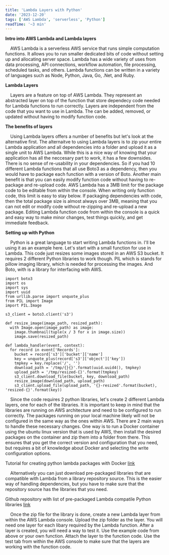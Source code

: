 ```yaml
---
title: 'Lambda Layers with Python'
date: '2023-12-20'
tags: ['AWS Lambda', 'serverless', 'Python']
readTime: '~3 min'
---
```


**Intro into AWS Lambda and Lambda layers**

&nbsp;&nbsp;&nbsp;&nbsp;AWS Lambda is a serverless AWS service that runs simple computation functions. It allows you to run smaller dedicated bits of code without setting up and allocating server space. Lambda has a wide variety of uses from data processing, API connections, workflow automation, file processing, scheduled tasks, and others. Lambda functions can be written in a variety of languages such as Node, Python, Java, Go, .Net, and Ruby.

**Lambda Layers**

&nbsp;&nbsp;&nbsp;&nbsp;Layers are a feature on top of AWS Lambda. They represent an abstracted layer on top of the function that store dependecy code needed for Lambda functions to run correctly. Layers are independent from the code that you want to use in Lambda. The can be added, removed, or updated without having to modify function code.

**The benefits of layers**

&nbsp;&nbsp;&nbsp;&nbsp;Using Lambda layers offers a number of benefits but let's look at the alternative first. The alternaitve to using Lambda layers is to zip your entire Lambda application and all dependencies into a folder and upload it as a single unit to AWS Lambda. While this is a nice way of knowing that your application has all the neccesary part to work, it has a few downsides. There is no sense of re-usability in your dependencies. So if you had 10 different Lambda functions that all use Boto3 as a dependency, then you would have to package each function with a version of Boto. Another main benefit is that you can easily modify function code without having to re-package and re-upload code. AWS Lambda has a 3MB limit for the package code to be editable from within the console. When writing only function code, this limit is easy to stay below. If packaging dependencies with code, then the total package size is almost always over 3MB, meaning that you can not edit or modify code without re-zipping and re-upload a new package. Editing Lambda function code from within the console is a quick and easy way to make minor changes, test things quickly, and get immediate feedback.

**Setting up with Python**

&nbsp;&nbsp;&nbsp;&nbsp;Python is a great language to start writing Lambda functions in. I'll be using it as an example here. Let's start with a small function for use in Lambda. This code just resizes some images stored in an AWS S3 bucket. It requires 2 different Python libraries to work though. PIL which is stands for pillow imaging library, which is needed for processing the images. And Boto, with is a library for interfacing with AWS.

```
import boto3
import os
import sys
import uuid
from urllib.parse import unquote_plus
from PIL import Image
import PIL.Image

s3_client = boto3.client('s3')

def resize_image(image_path, resized_path):
  with Image.open(image_path) as image:
    image.thumbnail(tuple(x / 3 for x in image.size))
    image.save(resized_path)

def lambda_handler(event, context):
  for record in event['Records']:
    bucket = record['s3']['bucket']['name']
    key = unquote_plus(record['s3']['object']['key'])
    tmpkey = key.replace('/', '')
    download_path = '/tmp/{}{}'.format(uuid.uuid4(), tmpkey)
    upload_path = '/tmp/resized-{}'.format(tmpkey)
    s3_client.download_file(bucket, key, download_path)
    resize_image(download_path, upload_path)
    s3_client.upload_file(upload_path, '{}-resized'.format(bucket), 'resized-{}'.format(key))
```

&nbsp;&nbsp;&nbsp;&nbsp;Since the code requires 2 python libraries, let's create 2 different Lambda layers, one for each of the libraries. It is important to keep in mind that the libraries are running on AWS architecture and need to be configured to run correctly. The packages running on your local machine likely will not be configured in the same way as the ones within AWS. There are 2 main ways to handle these necessary changes. One way is to run a Docker container using the ubuntu linux version that is used by AWS, then install the desired packages on the container and zip them into a folder from there. This ensures that you get the correct version and configuration that you need, but requires a bit of knowledge about Docker and selecting the write configuration options.

Tutorial for creating python lambda packages with Docker [link](https://www.geeksforgeeks.org/how-to-install-python-packages-for-aws-lambda-layers/)

&nbsp;&nbsp;&nbsp;&nbsp;Alternatively you can just download pre-packaged libraries that are compatible with Lambda from a library repository source. This is the easier way of handling dependencies, but you have to make sure that the repository source has the libraries that you need.

Github repository with list of pre-packaged Lambda compatile Python libraries [link](https://github.com/Miserlou/lambda-packages)

&nbsp;&nbsp;&nbsp;&nbsp;Once the zip file for the library is done, create a new Lambda layer from within the AWS Lambda console. Upload the zip folder as the layer. You will need one layer for each libary required by the Lambda function. After a layer is created, you will need a way to test it. Use the example code from above or your own function. Attach the layer to the function code. Use the test tab from within the AWS console to make sure that the layers are working with the function code.
